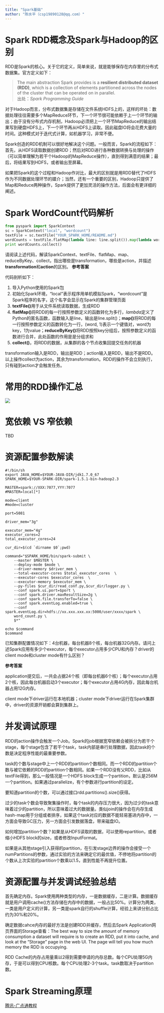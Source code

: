 ```yaml
---
title: "Spark基础"
author: "陈水平（csp19890128@qq.com）"
---
```


# Spark RDD概念及Spark与Hadoop的区别

RDD是Spark的核心。关于它的定义，简单来说，就是能够保存在内存里的分布式数据集。官方定义如下：

> The main abstraction Spark provides is a **resilient distributed dataset (RDD)**, which is a collection of elements partitioned across the nodes of the cluster that can be operated on in parallel.    
出处：*Spark Programming Guide*


对于Hadoop而言，分布式数据集是存储在文件系统HDFS上的，这样的坏处：数据处理往往需要多个MapReduce环节，下一个环节很可能依赖于上一个环节的输出；由于没有分布式内存机制，Hadoop必须把上一个环节MapReduce的输出结果写到硬盘HDFS上，下一个环节再从HDFS上读取。因此磁盘IO将会花费大量的时间。这种模式对于迭代式计算，如机器学习，非常不便。

Spark创造的RDD机制可以很好地解决这个问题。一般而言，Spark的流程如下：首先，从HDFS读取数据创建RDD；然后对RDD进行各种数据转换与处理的操作（可以简单理解为若干个Hadoop的MapReduce操作），直到得到满意的结果；最后，将结果写到HDFS，或者输出至屏幕。

如果把Spark的这个过程和Hadoop作对比，最大的区别就是用RDD替代了HDFS作为不同数据处理环节的媒介；当然，还有一个重要的区别，Hadoop只提供了Map和Reduce两种操作，Spark提供了更加灵活的操作方法，后面会有更详细的阐述。


# Spark WordCount代码解析
``` python
from pyspark import SparkContext
sc = SparkContext("local", "wordcount")
textFile = sc.textFile("YOUR_SPARK_HOME/README.md")
wordCounts = textFile.flatMap(lambda line: line.split()).map(lambda word: (word, 1)).reduceByKey(lambda a, b: a+b)
print wordCounts.collect()
```

请阅读上述代码，解读SparkContext、textFile、flatMap、map、reduceByKey、collect，指出哪些是transformation，哪些是action，并描述**transformation**和**action**的区别。
**参考答案**

代码剖析如下：

1. 导入Python使用的Spark包
2. 初始化Spark环境，"local"表示程序用单机模拟Spark，"wordcount"是Spark程序的名字，这个名字会显示在Spark的集群管理页面
3. **textFile()**用于从文件系统读取数据，生成RDD
4. **flatMap()**将RDD的每一行按照参数定义的函数转化为多行，*lambda*定义了Python的匿名函数，函数输入是line，输出是line.split()；**map()**将RDD的每一行按照参数定义的函数转化为一行，(word, 1)表示一个键值对，word为key，1为value；**reduceByKey()**将RDD按照key分组后，按照参数定义的函数进行合并，此处函数的作用是是分组求和
5. **collect()**，将RDD的数据，从集群的各个节点收集回提交任务的机器

transformation输入是RDD，输出是RDD；action输入是RDD，输出不是RDD。以上操作collect为action，其余为transformation。RDD的操作不会立刻执行，只有碰到action才会触发任务。

# 常用的RDD操作汇总
![](images/spark_basic_rdd_operations.png)

# 宽依赖 VS 窄依赖
TBD

# 资源配置参数解读

``` shell
#!/bin/sh
export JAVA_HOME=$YOUR-JAVA-DIR/jdk1.7.0_67
SPARK_HOME=$YOUR-SPARK-DIR/spark-1.5.1-bin-hadoop2.3

MASTER=spark://XXX:7077,YYY:7077
#MASTER=local[*]

mode=client
#mode=cluster

port=5081

driver_mem="3g"

executor_mem="4g"
executor_cores=2
total_executor_cores=24

cur_dir=$(cd `dirname $0`;pwd)

command="$SPARK_HOME/bin/spark-submit \
    --master $MASTER \
    --deploy-mode $mode \
    --driver-memory $driver_mem \
    --total-executor-cores $total_executor_cores  \
    --executor-cores $executor_cores  \
    --executor-memory $executor_mem \
    --py-files $cur_dir/read_conf.py,$cur_dir/logger.py \
    --conf spark.ui.port=$port \
    --conf spark.driver.maxResultSize=2g \
    --conf spark.file.transferTo=false \
    --conf spark.eventLog.enabled=true \
    --conf spark.eventLog.dir=hdfs://xx.xxx.xxx.xx:5000/user/xxxx/spark \
    word_count.py \
    $*"

echo $command
$command
```

已知集群配置情况如下：4台机器，每台机器8个核，每台机器32G内存。请问上述Spark应用有多少个executor，每个executor占用多少CPU和内存？driver的client mode和cluster mode有什么区别？

**参考答案**

application提交后，一共会占据24个核（即每台机器6个核）；每个executor占用2个核，因此每台机器启动3个executor；每个executor占用4G内存，因此每台机器占用12G内存。

client mode下driver运行在本地机器；cluster mode下driver运行在Spark集群中，driver的资源开销都会算到集群上。

# 并发调试原理

RDD的action操作会触发一个Job。Spark的job根据宽窄依赖会被拆分为若干个stage，每个stage包含了若干个task，task内部是串行处理数据，因此task的个数是决定程序性能的最重要参数。

task的个数与stage中上一个RDD的partition个数相同。而一个RDD的partition个数与被它依赖的RDD的partition个数相同。如果一个RDD没有父RDD，比如从textFile得到，那么一般情况是一个HDFS block生成一个partition，默认是256M一个partition。如果通过parallelize，有个参数进行partition的设定。

要知道partition的个数，可以通过接口rdd.partitions().size()获得。

过少的task个数会导致聚集操作时，每个task的内存压力很大，因为过少的task意味着过少的partition，所以意味着过大的数据量。类似join的操作会在内存生成hash-map用于分组或者排序，如果这个task对应的数据不能轻易塞进内存中，一方面会导致GC压力，另一方面会引发数据落盘，带来磁盘IO。

如何增加partition个数？如果是从HDFS读取的数据，可以使用repartition，或者缩小HDFS block的size，或者修改InputFormat。

如果是从其他stage引入获得的partition，在引发stage边界的操作会接受一个numPartitions的参数，通过实验的方法来确定它的最优值，不停地将partition的个数从上次实验的partition个数乘以1.5，直到性能不再提升位置。

# 资源配置与并发调试经验总结

首先确定内存。Spark使用两种类型的内存，一是数据缓存，二是计算。数据缓存就是用户调用cache()方法存储在内存中的数据，一般占比50%。计算分为两类，一类是用户定义的计算，另一类是spark自行的shuffle计算，经验上来讲分别占比约为30%和20%。

确定数据cahce内存的最好方法是创建RDD并缓存，然后去Spark Application网页界面的Storage查看：The best way to size the amount of memory consumption a dataset will require is to create an RDD, put it into cache, and look at the “Storage” page in the web UI. The page will tell you how much memory the RDD is occupying.

RDD Cache的内存占用量乘以2得到需要申请的内存总数。每个CPU处理5G内存，于是可以得到CPU核数。每个CPU处理2-3个task。task数取决于partition数。

# Spark Streaming原理
[腾讯-广点通教程](https://github.com/lw-lin/CoolplaySpark/tree/master/Spark%20Streaming%20%E6%BA%90%E7%A0%81%E8%A7%A3%E6%9E%90%E7%B3%BB%E5%88%97)

